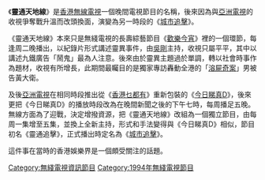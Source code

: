 《'''靈通天地線'''》是[[香港|香港]][[無線電視|無線電視]]一個晚間電視節目的名稱，後來因為與[[亞洲電視|亞洲電視]]的收視爭奪戰升溫而改頭換面，演變為另一時段的《[[城市追擊|城市追擊]]》。

《靈通天地線》本來只是無綫電視的長壽綜藝節目《[[歡樂今宵|歡樂今宵]]》裡的一個環節，每逢周二晚播出，以紀錄片形式講述靈異事件，由[[吳剛_(演員)|吳剛]]主持，收視只屬平平，其中以講述九鐵廣告「鬧鬼」最為人注意。後來由於靈異主題過於單調，轉以社會時事作為題材，收視有所增長，此期間最矚目的是獨家專訪轟動全港的「[[溶屍奇案|溶屍奇案]]」男被告黃大衛。

及後[[亞洲電視|亞洲電視]]在相同時段推出從《[[香港乜都有|香港乜都有]]》重新包裝的《[[今日睇真D|今日睇真D]]》，後來更把《今日睇真D》的播放時段改為在晚間新聞之後的下午七時，每周播足五晚。無線方面為了迎戰，決定增撥資源，把《靈通天地線》改組為一個獨立節目，由每周一集增至五集，並換上全新主持，形式和手法變得與《今日睇真D》相似，節目初名《靈通追擊》，正式播出時定名為《[[城市追擊|城市追擊]]》。

這件事在當時的香港娛樂界是一個頗受關注的話題。
{{HK-tv-stub}}

[[Category:無綫電視資訊節目|Category:無綫電視資訊節目]]
[[Category:1994年無綫電視節目|Category:1994年無綫電視節目]]